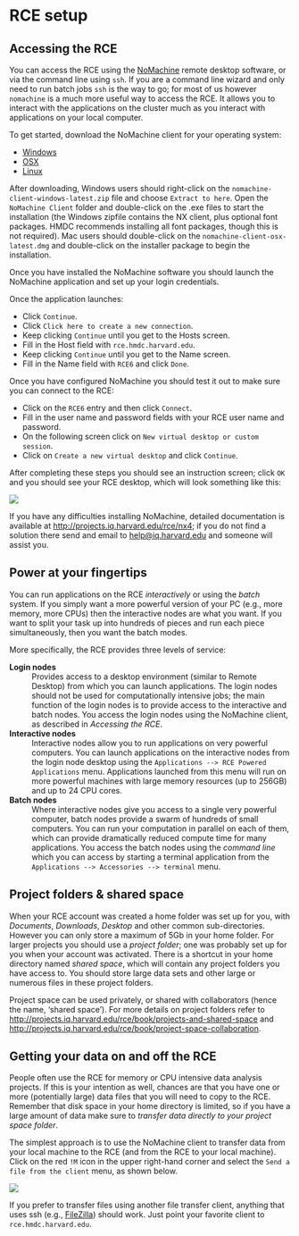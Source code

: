 
# RCE setup


## Accessing the RCE

You can access the RCE using the
[NoMachine](http://projects.iq.harvard.edu/rce/nx4_installation) remote
desktop software, or via the command line using `ssh`. If you are a
command line wizard and only need to run batch jobs `ssh` is the way to
go; for most of us however `nomachine` is a much more useful way to
access the RCE. It allows you to interact with the applications on the
cluster much as you interact with applications on your local computer.

To get started, download the NoMachine client for your operating system:

-   [Windows](http://downloads.hmdc.harvard.edu/nx/4/nomachine-client-windows-latest.zip)
-   [OSX](http://downloads.hmdc.harvard.edu/nx/4/nomachine-client-osx-latest.dmg)
-   [Linux](http://downloads.hmdc.harvard.edu/nx/4/nomachine-client-linux-latest.zip)

After downloading, Windows users should right-click on the
`nomachine-client-windows-latest.zip` file and choose `Extract to here`.
Open the `NoMachine Client` folder and double-click on the .exe files to
start the installation (the Windows zipfile contains the NX client, plus optional
    font packages. HMDC recommends installing all font packages, though
    this is not required). Mac users should double-click on the
`nomachine-client-osx-latest.dmg` and double-click on the installer
package to begin the installation.

Once you have installed the NoMachine software you should launch the
NoMachine application and set up your login credentials.

Once the application launches:

-   Click `Continue`.
-   Click `Click here to create a new connection`.
-   Keep clicking `Continue` until you get to the Hosts screen.
-   Fill in the Host field with `rce.hmdc.harvard.edu`.
-   Keep clicking `Continue` until you get to the Name screen.
-   Fill in the Name field with `RCE6` and click `Done`.

Once you have configured NoMachine you should test it out to make sure
you can connect to the RCE:

-   Click on the `RCE6` entry and then click `Connect`.
-   Fill in the user name and password fields with your RCE user name and password.
-   On the following screen click on `New virtual desktop or custom session`.
-   Click on `Create a new virtual desktop` and click `Continue`.

After completing these steps you should see an instruction screen; click
`OK` and you should see your RCE desktop, which will look something like
this:

![](images/rceDesktop.png)

If you have any difficulties installing NoMachine, detailed
documentation is available at <http://projects.iq.harvard.edu/rce/nx4>;
if you do not find a solution there send and email to
[help@iq.harvard.edu](mailto:help@iq.harvard.edu) and someone will assist you.


## Power at your fingertips

You can run applications on the RCE *interactively* or using the *batch*
system. If you simply want a more powerful version of your PC (e.g.,
more memory, more CPUs) then the interactive nodes are what you want. If
you want to split your task up into hundreds of pieces and run each
piece simultaneously, then you want the batch modes.

More specifically, the RCE provides three levels of service:

**Login nodes**
:   Provides access to a desktop environment (similar to Remote Desktop)
    from which you can launch applications. The login nodes should not
    be used for computationally intensive jobs; the main function of the
    login nodes is to provide access to the interactive and batch nodes.
    You access the login nodes using the NoMachine client, as described
    in *Accessing the RCE*.

**Interactive nodes**
:    Interactive nodes allow you to run applications on very powerful
    computers. You can launch applications on the interactive nodes from
    the login node desktop using the
    `Applications --> RCE Powered Applications` menu. Applications
    launched from this menu will run on more powerful machines with
    large memory resources (up to 256GB) and up to 24 CPU cores.

**Batch nodes**
:   Where interactive nodes give you access to a single very powerful
    computer, batch nodes provide a swarm of hundreds of small
    computers. You can run your computation in parallel on each of them,
    which can provide dramatically reduced compute time for many
    applications. You access the batch nodes using the *command line*
    which you can access by starting a terminal application from the
    `Applications --> Accessories --> terminal` menu.


## Project folders & shared space

When your RCE account was created a home folder was set up for you, with
*Documents*, *Downloads*, *Desktop* and other common sub-directories.
However you can only store a maximum of 5Gb in your home folder. For
larger projects you should use a *project folder*; one was probably set
up for you when your account was activated. There is a shortcut in your
home directory named *shared space*, which will contain any project
folders you have access to. You should store large data sets and other
large or numerous files in these project folders.

Project space can be used privately, or shared with collaborators (hence
the name, 'shared space'). For more details on project folders refer to
<http://projects.iq.harvard.edu/rce/book/projects-and-shared-space> and
<http://projects.iq.harvard.edu/rce/book/project-space-collaboration>.


## Getting your data on and off the RCE

People often use the RCE for memory or CPU intensive data analysis
projects. If this is your intention as well, chances are that you have
one or more (potentially large) data files that you will need to copy to
the RCE. Remember that disk space in your home directory is limited, so
if you have a large amount of data make sure to *transfer data directly
to your project space folder*.

The simplest approach is to use the NoMachine client to transfer data
from your local machine to the RCE (and from the RCE to your local
machine). Click on the red `!M` icon in the upper right-hand corner and
select the `Send a file from the client` menu, as shown below.

![](images/NoMachineMenu.png)

If you prefer to transfer files using another file transfer client,
anything that uses ssh (e.g.,
[FileZilla](http://filezilla-project.org/)) should work. Just point your
favorite client to `rce.hmdc.harvard.edu`.
